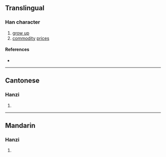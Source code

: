 {{character info/new}}
==Translingual==

===Han character===
{{Han char|rn=9|rad=人|as=13|sn=15|four=|canj=OSEG|ids=⿰亻匯}}

# [[grow up]]
# [[commodity]] [[price]]s

====References====
* {{Han ref|kx=0118.120|hdz=10224.090|uh=3491|ud=13457}}

----

==Cantonese==

===Hanzi===
{{yue-hanzi|jyut=[[hung2]], [[kui2]], [[wak6]]|y=hung2, kui2, wak6}}

# {{defn|lang=yue|sort=人13}}

----

==Mandarin==

===Hanzi===
{{cmn-hanzi|pin=[[kuǐ]] ([[kui3]]), [[huì]] ([[hui4]])|wg=k'uei<sup>3</sup>, hui<sup>4</sup>}}

# {{defn|lang=cmn|sort=人13}}